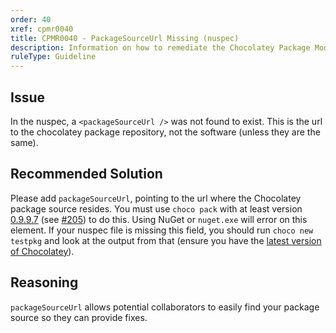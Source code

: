 ```yaml
---
order: 40
xref: cpmr0040
title: CPMR0040 - PackageSourceUrl Missing (nuspec)
description: Information on how to remediate the Chocolatey Package Moderation Rule 0040
ruleType: Guideline
---
```


<?! Include "../../../../../shared/package-validator-rule-guideline.txt" /?>

## Issue

In the nuspec, a `<packageSourceUrl />` was not found to exist. This is the url to the chocolatey package repository, not the software (unless they are the same).

## Recommended Solution

Please add `packageSourceUrl`, pointing to the url where the Chocolatey package source resides. You must use `choco pack` with at least version [0.9.9.7](https://docs.chocolatey.org/en-us/choco/release-notes#june-20-2015) (see [#205](https://github.com/chocolatey/choco/issues/205)) to do this. Using NuGet or `nuget.exe` will error on this element.  If your nuspec file is missing this field, you should run `choco new testpkg` and look at the output from that (ensure you have the [latest version of Chocolatey](https://community.chocolatey.org/packages?q=id%3Achocolatey)).

## Reasoning

`packageSourceUrl` allows potential collaborators to easily find your package source so they can provide fixes.
